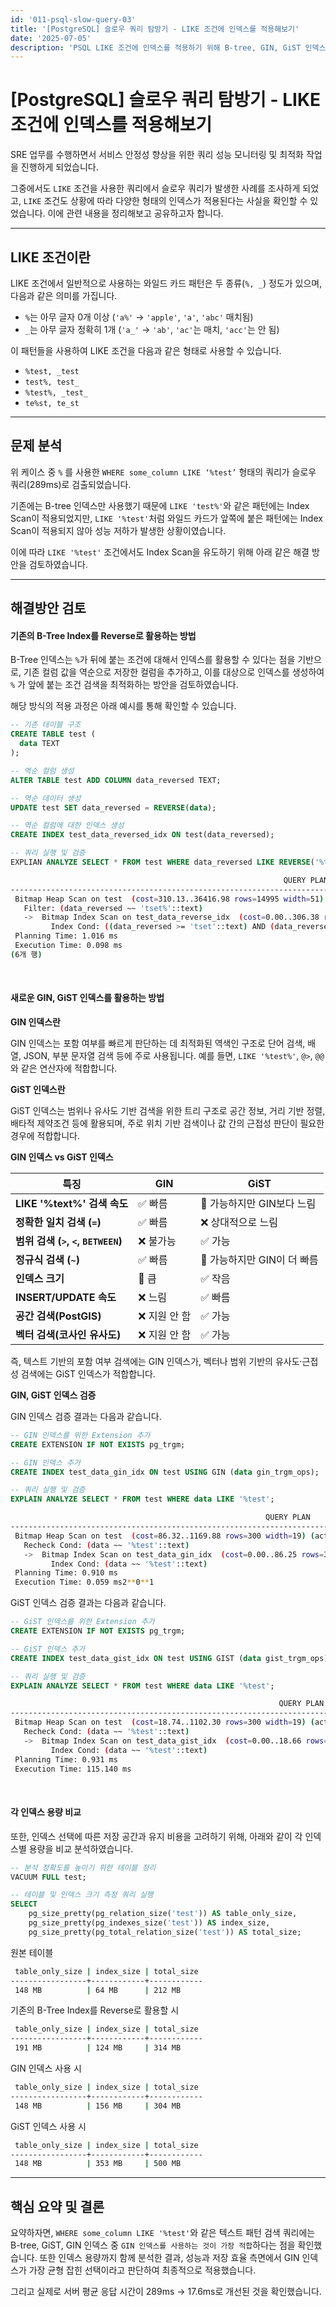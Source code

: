 ```yaml
---
id: '011-psql-slow-query-03'
title: '[PostgreSQL] 슬로우 쿼리 탐방기 - LIKE 조건에 인덱스를 적용해보기'
date: '2025-07-05'
description: 'PSQL LIKE 조건에 인덱스를 적용하기 위해 B-tree, GIN, GiST 인덱스를 비교 분석해보기'
---
```


# [PostgreSQL] 슬로우 쿼리 탐방기 - LIKE 조건에 인덱스를 적용해보기

SRE 업무를 수행하면서 서비스 안정성 향상을 위한 쿼리 성능 모니터링 및 최적화 작업을 진행하게 되었습니다.

그중에서도 `LIKE` 조건을 사용한 쿼리에서 슬로우 쿼리가 발생한 사례를 조사하게 되었고, `LIKE` 조건도 상황에 따라 다양한 형태의 인덱스가 적용된다는 사실을 확인할 수 있었습니다. 이에 관련 내용을 정리해보고 공유하고자 합니다.

---

## LIKE 조건이란

LIKE 조건에서 일반적으로 사용하는 와일드 카드 패턴은 두 종류(`%, _`) 정도가 있으며, 다음과 같은 의미를 가집니다.

- `%`는 아무 글자 0개 이상 (`'a%'` → `'apple'`, `'a'`, `'abc'` 매치됨)
- `_`는 아무 글자 정확히 1개 (`'a_'` → `'ab'`, `'ac'`는 매치, `'acc'`는 안 됨)

이 패턴들을 사용하여 LIKE 조건을 다음과 같은 형태로 사용할 수 있습니다.

- `%test, _test`
- `test%, test_`
- `%test%, _test_`
- `te%st, te_st`

---

## 문제 분석

위 케이스 중 `%` 를 사용한 `WHERE some_column LIKE ‘%test’` 형태의 쿼리가 슬로우 쿼리(289ms)로 검출되었습니다.

기존에는 B-tree 인덱스만 사용했기 때문에 `LIKE 'test%'`와 같은 패턴에는 Index Scan이 적용되었지만, `LIKE '%test'`처럼 와일드 카드가 앞쪽에 붙은 패턴에는 Index Scan이 적용되지 않아 성능 저하가 발생한 상황이였습니다.

이에 따라 `LIKE '%test'` 조건에서도 Index Scan을 유도하기 위해 아래 같은 해결 방안을 검토하였습니다.

---

## 해결방안 검토

#### 기존의 B-Tree Index를 Reverse로 활용하는 방법

B-Tree 인덱스는 `%`가 뒤에 붙는 조건에 대해서 인덱스를 활용할 수 있다는 점을 기반으로, 기존 컬럼 값을 역순으로 저장한 컬럼을 추가하고, 이를 대상으로 인덱스를 생성하여 `%` 가 앞에 붙는 조건 검색을 최적화하는 방안을 검토하였습니다.

해당 방식의 적용 과정은 아래 예시를 통해 확인할 수 있습니다.

```sql
-- 기존 테이블 구조
CREATE TABLE test (
  data TEXT
);

-- 역순 컬럼 생성
ALTER TABLE test ADD COLUMN data_reversed TEXT;

-- 역순 데이터 생성
UPDATE test SET data_reversed = REVERSE(data);

-- 역순 컬럼에 대한 인덱스 생성
CREATE INDEX test_data_reversed_idx ON test(data_reversed);

-- 쿼리 실행 및 검증
EXPLIAN ANALYZE SELECT * FROM test WHERE data_reversed LIKE REVERSE('%test');
```

```bash
                                                             QUERY PLAN
------------------------------------------------------------------------------------------------------------------------------------
 Bitmap Heap Scan on test  (cost=310.13..36416.98 rows=14995 width=51) (actual time=0.064..0.065 rows=0 loops=1)
   Filter: (data_reversed ~~ 'tset%'::text)
   ->  Bitmap Index Scan on test_data_reverse_idx  (cost=0.00..306.38 rows=14995 width=0) (actual time=0.059..0.060 rows=0 loops=1)
         Index Cond: ((data_reversed >= 'tset'::text) AND (data_reversed < 'tseu'::text))
 Planning Time: 1.016 ms
 Execution Time: 0.098 ms
(6개 행)
```
<br />

#### 새로운 GIN, GiST 인덱스를 활용하는 방법

**GIN 인덱스란**

GIN 인덱스는 포함 여부를 빠르게 판단하는 데 최적화된 역색인 구조로 단어 검색, 배열, JSON, 부분 문자열 검색 등에 주로 사용됩니다. 예를 들면, `LIKE '%test%'`, `@>`, `@@` 와 같은 연산자에 적합합니다.
<br />

**GiST 인덱스란**

GiST 인덱스는 범위나 유사도 기반 검색을 위한 트리 구조로 공간 정보, 거리 기반 정렬, 배타적 제약조건 등에 활용되며, 주로 위치 기반 검색이나 값 간의 근접성 판단이 필요한 경우에 적합합니다.
<br />

**GIN 인덱스 vs GiST 인덱스**

| **특징** | **GIN** | **GiST** |
| --- | --- | --- |
| **LIKE '%text%' 검색 속도** | ✅ 빠름 | 🔹 가능하지만 GIN보다 느림 |
| **정확한 일치 검색 (`=`)** | ✅ 빠름 | ❌ 상대적으로 느림 |
| **범위 검색 (`>`, `<`, `BETWEEN`)** | ❌ 불가능 | ✅ 가능 |
| **정규식 검색 (`~`)** | ✅ 빠름 | 🔹 가능하지만 GIN이 더 빠름 |
| **인덱스 크기** | 🔺 큼 | ✅ 작음 |
| **INSERT/UPDATE 속도** | ❌ 느림 | ✅ 빠름 |
| **공간 검색(PostGIS)** | ❌ 지원 안 함 | ✅ 가능 |
| **벡터 검색(코사인 유사도)** | ❌ 지원 안 함 | ✅ 가능 |

즉, 텍스트 기반의 포함 여부 검색에는 GIN 인덱스가, 벡터나 범위 기반의 유사도·근접성 검색에는 GiST 인덱스가 적합합니다.
<br />

**GIN, GiST 인덱스 검증**

GIN 인덱스 검증 결과는 다음과 같습니다.

```sql
-- GIN 인덱스를 위한 Extension 추가
CREATE EXTENSION IF NOT EXISTS pg_trgm;

-- GIN 인덱스 추가
CREATE INDEX test_data_gin_idx ON test USING GIN (data gin_trgm_ops);

-- 쿼리 실행 및 검증
EXPLAIN ANALYZE SELECT * FROM test WHERE data LIKE '%test';
```

```bash
                                                         QUERY PLAN
-----------------------------------------------------------------------------------------------------------------------------
 Bitmap Heap Scan on test  (cost=86.32..1169.88 rows=300 width=19) (actual time=0.048..0.049 rows=0 loops=1)
   Recheck Cond: (data ~~ '%test'::text)
   ->  Bitmap Index Scan on test_data_gin_idx  (cost=0.00..86.25 rows=300 width=0) (actual time=0.048..0.048 rows=0 loops=1)
         Index Cond: (data ~~ '%test'::text)
 Planning Time: 0.910 ms
 Execution Time: 0.059 ms2**0**1
```

GiST 인덱스 검증 결과는 다음과 같습니다.

```sql
-- GiST 인덱스를 위한 Extension 추가
CREATE EXTENSION IF NOT EXISTS pg_trgm;

-- GiST 인덱스 추가
CREATE INDEX test_data_gist_idx ON test USING GIST (data gist_trgm_ops);

-- 쿼리 실행 및 검증
EXPLAIN ANALYZE SELECT * FROM test WHERE data LIKE '%test';
```

```bash
                                                            QUERY PLAN
----------------------------------------------------------------------------------------------------------------------------------
 Bitmap Heap Scan on test  (cost=18.74..1102.30 rows=300 width=19) (actual time=115.017..115.017 rows=0 loops=1)
   Recheck Cond: (data ~~ '%test'::text)
   ->  Bitmap Index Scan on test_data_gist_idx  (cost=0.00..18.66 rows=300 width=0) (actual time=115.013..115.013 rows=0 loops=1)
         Index Cond: (data ~~ '%test'::text)
 Planning Time: 0.931 ms
 Execution Time: 115.140 ms
```
<br />

#### 각 인덱스 용량 비교

또한, 인덱스 선택에 따른 저장 공간과 유지 비용을 고려하기 위해, 아래와 같이 각 인덱스별 용량을 비교 분석하였습니다.

```sql
-- 분석 정확도를 높이기 위한 테이블 정리
VACUUM FULL test;

-- 테이블 및 인덱스 크기 측정 쿼리 실행
SELECT
    pg_size_pretty(pg_relation_size('test')) AS table_only_size,
    pg_size_pretty(pg_indexes_size('test')) AS index_size,
    pg_size_pretty(pg_total_relation_size('test')) AS total_size;
```

원본 테이블

```bash
 table_only_size | index_size | total_size
-----------------+------------+------------
 148 MB          | 64 MB      | 212 MB
```

기존의 B-Tree Index를 Reverse로 활용할 시

```bash
 table_only_size | index_size | total_size
-----------------+------------+------------
 191 MB          | 124 MB     | 314 MB
```

GIN 인덱스 사용 시

```bash
 table_only_size | index_size | total_size
-----------------+------------+------------
 148 MB          | 156 MB     | 304 MB
```

GiST 인덱스 사용 시

```bash
 table_only_size | index_size | total_size
-----------------+------------+------------
 148 MB          | 353 MB     | 500 MB
```

---

## 핵심 요약 및 결론

요약하자면, `WHERE some_column LIKE '%test'`와 같은 텍스트 패턴 검색 쿼리에는 B-tree, GiST, GIN 인덱스 중 `GIN 인덱스를 사용하는 것이 가장 적합`하다는 점을 확인했습니다.
또한 인덱스 용량까지 함께 분석한 결과, 성능과 저장 효율 측면에서 GIN 인덱스가 가장 균형 잡힌 선택이라고 판단하여 최종적으로 적용했습니다.

그리고 실제로 서버 평균 응답 시간이 289ms → 17.6ms로 개선된 것을 확인했습니다.
